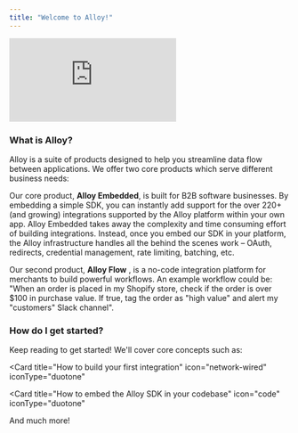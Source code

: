 ```yaml
---
title: "Welcome to Alloy!"
---
```


<Frame>
  <iframe
    src="https://www.youtube.com/embed/r-jk_Fl-VmY"
    title="YouTube video player"
    frameborder="0"
    allow="accelerometer; autoplay; clipboard-write; encrypted-media; gyroscope; picture-in-picture; web-share"
    allowfullscreen
    className="w-full aspect-video"
  ></iframe>
</Frame>

### What is Alloy?

Alloy is a suite of products designed to help you streamline data flow between applications. We offer two core products which serve different business needs:

Our core product, **Alloy Embedded**, is built for B2B software businesses. By embedding a simple SDK, you can instantly add support for the over 220+ (and growing) integrations supported by the Alloy platform within your own app. Alloy Embedded takes away the complexity and time consuming effort of building integrations. Instead, once you embed our SDK in your platform, the Alloy infrastructure handles all the behind the scenes work – OAuth, redirects, credential management, rate limiting, batching, etc.

Our second product, **Alloy Flow** , is a no-code integration platform for merchants to build powerful workflows. An example workflow could be: "When an order is placed in my Shopify store, check if the order is over $100 in purchase value. If true, tag the order as "high value" and alert my "customers" Slack channel".

### How do I get started?

Keep reading to get started! We'll cover core concepts such as:

<Card
  title="How to build your first integration"
  icon="network-wired"
  iconType="duotone"
></Card>
<Card
  title="How to embed the Alloy SDK in your codebase"
  icon="code"
  iconType="duotone"
></Card>

And much more!
